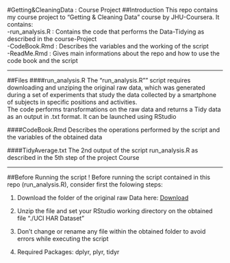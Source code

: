 #Getting&CleaningData : Course Project
##Introduction
This repo contains my course project to "Getting & Cleaning Data" course by JHU-Coursera.
It contains:    
-run_analysis.R : Contains the code that performs the Data-Tidying as described in the course-Project   
-CodeBook.Rmd : Describes the variables and the working of the script  
-ReadMe.Rmd : Gives main informations about the repo and how to use the code book and the script  

***

##Files
####run_analysis.R
The "run_analysis.R"" script requires downloading and unziping the original raw data, which was generated during a set of experiments that study the data collected by a smartphone of subjects in specific positions and activities.  
The code performs transformations on the raw data and returns a Tidy data as an output in .txt format.
It can be launched using RStudio

####CodeBook.Rmd
Describes the operations performed by the script and the variables of the obtained data

####TidyAverage.txt
The 2nd output of the script run_analysis.R as described in the 5th step of the project Course

***

##Before Running the script !
Before running the script contained in this repo (run_analysis.R), consider first the folowing steps:

1.  Download the folder of the original raw Data here: [Download](https://d396qusza40orc.cloudfront.net/getdata%2Fprojectfiles%2FUCI%20HAR%20Dataset.zip)

2.  Unzip the file and set your RStudio working directory on the obtained file "./UCI HAR Dataset"

3.  Don't change or rename any file within the obtained folder to avoid errors while executing the script

4.  Required Packages: dplyr, plyr, tidyr    